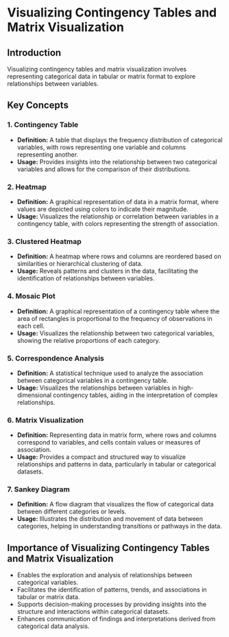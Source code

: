 # Visualizing Contingency Tables and Matrix Visualization

## Introduction
Visualizing contingency tables and matrix visualization involves representing categorical data in tabular or matrix format to explore relationships between variables.

## Key Concepts

### 1. Contingency Table
- **Definition:** A table that displays the frequency distribution of categorical variables, with rows representing one variable and columns representing another.
- **Usage:** Provides insights into the relationship between two categorical variables and allows for the comparison of their distributions.

### 2. Heatmap
- **Definition:** A graphical representation of data in a matrix format, where values are depicted using colors to indicate their magnitude.
- **Usage:** Visualizes the relationship or correlation between variables in a contingency table, with colors representing the strength of association.

### 3. Clustered Heatmap
- **Definition:** A heatmap where rows and columns are reordered based on similarities or hierarchical clustering of data.
- **Usage:** Reveals patterns and clusters in the data, facilitating the identification of relationships between variables.

### 4. Mosaic Plot
- **Definition:** A graphical representation of a contingency table where the area of rectangles is proportional to the frequency of observations in each cell.
- **Usage:** Visualizes the relationship between two categorical variables, showing the relative proportions of each category.

### 5. Correspondence Analysis
- **Definition:** A statistical technique used to analyze the association between categorical variables in a contingency table.
- **Usage:** Visualizes the relationships between variables in high-dimensional contingency tables, aiding in the interpretation of complex relationships.

### 6. Matrix Visualization
- **Definition:** Representing data in matrix form, where rows and columns correspond to variables, and cells contain values or measures of association.
- **Usage:** Provides a compact and structured way to visualize relationships and patterns in data, particularly in tabular or categorical datasets.

### 7. Sankey Diagram
- **Definition:** A flow diagram that visualizes the flow of categorical data between different categories or levels.
- **Usage:** Illustrates the distribution and movement of data between categories, helping in understanding transitions or pathways in the data.

## Importance of Visualizing Contingency Tables and Matrix Visualization
- Enables the exploration and analysis of relationships between categorical variables.
- Facilitates the identification of patterns, trends, and associations in tabular or matrix data.
- Supports decision-making processes by providing insights into the structure and interactions within categorical datasets.
- Enhances communication of findings and interpretations derived from categorical data analysis.
